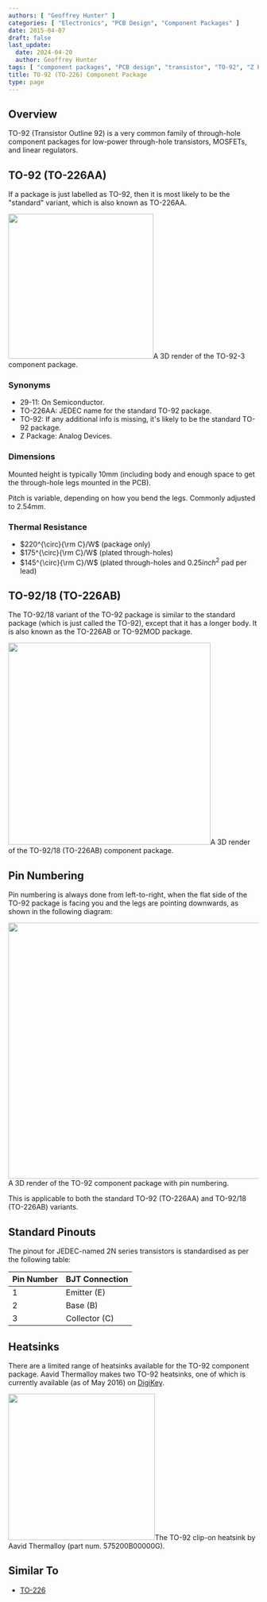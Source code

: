 ```yaml
---
authors: [ "Geoffrey Hunter" ]
categories: [ "Electronics", "PCB Design", "Component Packages" ]
date: 2015-04-07
draft: false
last_update:
  date: 2024-04-20
  author: Geoffrey Hunter
tags: [ "component packages", "PCB design", "transistor", "TO-92", "Z Package", "TO-226AA", "TO-226AB" ]
title: TO-92 (TO-226) Component Package
type: page
---
```



## Overview

TO-92 (Transistor Outline 92) is a very common family of through-hole component packages for low-power through-hole transistors, MOSFETs, and linear regulators.

## TO-92 (TO-226AA)

If a package is just labelled as TO-92, then it is most likely to be the "standard" variant, which is also known as TO-226AA.


<Image src={to_92_3_component_package_3d_render} width="292px">A 3D render of the TO-92-3 component package.</Image>

### Synonyms

* 29-11: On Semiconductor.
* TO-226AA: JEDEC name for the standard TO-92 package.
* TO-92: If any additional info is missing, it's likely to be the standard TO-92 package.
* Z Package: Analog Devices.

### Dimensions

Mounted height is typically 10mm (including body and enough space to get the through-hole legs mounted in the PCB).

Pitch is variable, depending on how you bend the legs. Commonly adjusted to 2.54mm.

### Thermal Resistance

* $220^{\circ}{\rm C}/W$ (package only)
* $175^{\circ}{\rm C}/W$ (plated through-holes)
* $145^{\circ}{\rm C}/W$ (plated through-holes and $0.25inch^2$ pad per lead)

## TO-92/18 (TO-226AB)

The TO-92/18 variant of the TO-92 package is similar to the standard package (which is just called the TO-92), except that it has a longer body. It is also known as the TO-226AB or TO-92MOD package.


<Image src={to_226_component_package_3d_render} width="407px">A 3D render of the TO-92/18 (TO-226AB) component package.</Image>

## Pin Numbering

Pin numbering is always done from left-to-right, when the flat side of the TO-92 package is facing you and the legs are pointing downwards, as shown in the following diagram:


<Image src={package_to_92_3d_render_with_pin_numbering_v2} width="516px">A 3D render of the TO-92 component package with pin numbering.</Image>

This is applicable to both the standard TO-92 (TO-226AA) and TO-92/18 (TO-226AB) variants.

## Standard Pinouts

The pinout for JEDEC-named 2N series transistors is standardised as per the following table:

<table>
    <thead>
        <tr>
            <th>Pin Number</th>
            <th>BJT Connection</th>
        </tr>
    </thead>
    <tbody>
        <tr>
            <td>1</td>
            <td>Emitter (E)</td>
        </tr>
        <tr>
            <td>2</td>
            <td>Base (B)</td>
        </tr>
        <tr>
            <td>3</td>
            <td>Collector (C)</td>
        </tr>
    </tbody>
</table>

## Heatsinks

There are a limited range of heatsinks available for the TO-92 component package. Aavid Thermalloy makes two TO-92 heatsinks, one of which is currently available (as of May 2016) on [DigiKey](http://www.digikey.com/product-detail/en/575200B00000G/HS251-ND/269309).


<Image src={to_92_clip_on_heatsink_aavid_thermalloy_575200B00000G} width="295px">The TO-92 clip-on heatsink by Aavid Thermalloy (part num. 575200B00000G).</Image>

## Similar To

* [TO-226](/pcb-design/component-packages/to-226-component-package/)
